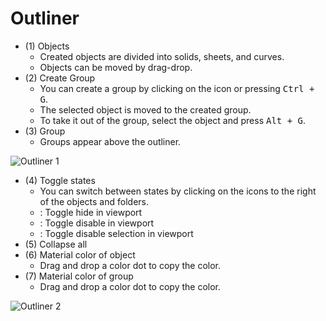 
# Outliner

- (1) Objects
    - Created objects are divided into solids, sheets, and curves.
    - Objects can be moved by drag-drop.
- (2) Create Group
    - You can create a group by clicking on the icon or pressing <kbd>Ctrl + G</kbd>.
    - The selected object is moved to the created group.
    - To take it out of the group, select the object and press <kbd>Alt + G</kbd>.
- (3) Group
    - Groups appear above the outliner.

![Outliner 1](/img/outliner-1.png)

- (4) Toggle states
    - You can switch between states by clicking on the icons to the right of the objects and folders.
    - <ButtonIcon type="button-outliner-hide" /> : Toggle hide in viewport
    - <ButtonIcon type="button-outliner-disable" /> : Toggle disable in viewport
    - <ButtonIcon type="button-outliner-disable" /> : Toggle disable selection in viewport
- (5) Collapse all
- (6) Material color of object
    - Drag and drop a color dot to copy the color.
- (7) Material color of group
    - Drag and drop a color dot to copy the color.

![Outliner 2](/img/outliner-2.png)


